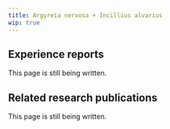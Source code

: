 ---
title: Argyreia nervosa + Incillius alvarius
wip: true
---

## Experience reports

This page is still being written.

## Related research publications

This page is still being written.

